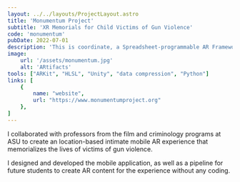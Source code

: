 ```yaml
---
layout: ../../layouts/ProjectLayout.astro
title: 'Monumentum Project'
subtitle: 'XR Memorials for Child Victims of Gun Violence'
code: 'monumentum'
pubDate: 2022-07-01
description: 'This is coordinate, a Spreadsheet-programmable AR Framework for Immersive Map-based Visualizations'
image:
    url: '/assets/monumentum.jpg' 
    alt: 'ARtifacts'
tools: ["ARKit", "HLSL", "Unity", "data compression", "Python"]
links: [
    {
        name: "website",
        url: "https://www.monumentumproject.org"
    },
]
---
```


I collaborated with professors from the film and criminology programs at ASU to create an location-based intimate mobile AR experience that memorializes the lives of victims of gun violence.

I designed and developed the mobile application, as well as a pipeline for future students to create AR content for the experience without any coding.